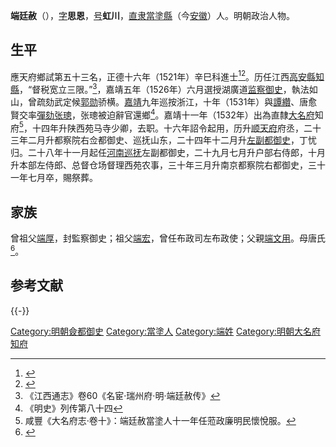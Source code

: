 {{明清人物信息框
| 姓名 = 端廷赦
| 原名 =
| 圖片名稱= 
| 圖片大小 =
| 圖片說明 = 
| 最高職務 = 南京都察院右都御史
| 國家 = 大明 
| 爵位 =
| 籍貫 = 直隸太平府當塗縣
| 族裔 = 
| 旗籍 = 
| 字號 = 
| 諡號 =
| 出生日期 = 弘治六年（1493年）
| 出生地點 = 
| 逝世日期 = 嘉靖三十一年（1552年）七月
| 逝世地點 =
| 墓葬 =
| 配偶 = 
| 親屬 = 祖父 [[端宏|端宏]]
| 出身 =
* 正德十六年辛巳科同進士出身
| 經歷 =
| 著作 =  
}}
'''端廷赦'''（{{bd|1493年||1552年||catIdx=D端}}），[[表字|字]]'''思恩'''，[[号|号]]'''虹川'''，[[南直隶|直隶]][[當塗縣|當塗縣]]（今[[安徽|安徽]]）人。明朝政治人物。

== 生平 ==
應天府鄉試第五十三名，正德十六年（1521年）辛巳科進士<ref>{{Cite book|title=《皇明贡举考》卷五|last=（明）[[张朝瑞|张朝瑞]]|first=|publisher=《续修四库全书》史部第828册|year=|isbn=|location=|pages=}}</ref><ref>{{Cite book|title=贡举志五种 上|last=鲁小俊，江俊伟著|first=|publisher=武汉：武汉大学出版社|year=2009|isbn=978-7-307-07043-1|location=|pages=}}</ref>。历任江西[[高安縣|高安縣]][[知縣|知縣]]，“督税宽立三限。”<ref>《江西通志》卷60《名宦·瑞州府·明·端廷赦传》</ref>，嘉靖五年（1526年）六月選授湖廣道[[监察御史|监察御史]]，執法如山，曾疏劾武定候[[郭勋|郭勋]]骄横。[[嘉靖|嘉靖]]九年巡按浙江，十年（1531年）與[[譚纘|譚纘]]、唐愈賢交率[[彈劾|彈劾]][[张璁|张璁]]，张璁被迫辭官還鄉<ref>《明史》列传第八十四</ref>。嘉靖十一年（1532年）出為直隸[[大名府|大名府]]知府<ref>咸豐《大名府志·卷十》：端廷赦當塗人十一年任蒞政廉明民懷悅服。</ref>，十四年升陕西苑马寺少卿，去职。十六年詔令起用，历升[[顺天府|顺天府]]府丞，二十三年二月升都察院右佥都御史、巡抚山东，二十四年十二月升[[左副都御史|左副都御史]]，丁忧归。二十八年十一月起任[[河南巡抚|河南巡抚]]左副都御史，二十九月七月升户部右侍郎，十月升本部左侍郎、总督仓场督理西苑农事，三十年三月升南京都察院右都御史，三十一年七月卒，賜祭葬。

==家族==
曾祖父[[端厚|端厚]]，封監察御史；祖父[[端宏|端宏]]，曾任布政司左布政使；父親[[端文用|端文用]]。母唐氏<ref>{{Cite book|title=天一阁藏明代科举录选刊 登科录 点校本|last=龚延明主编|first=|publisher=宁波出版社|year=2016|isbn=978-7-5526-2320-8|location=宁波|pages=|quote=《天一閣藏明代科舉錄選刊.登科錄》之《正德十六年辛巳科進士登科錄》}}</ref>。

==参考文献==
{{reflist}}

{{-}}
{{start box}}
{{s-off}}
{{succession box|[[胡效才_(正德進士)|胡效才]]|[[高金|高金]]|[[明朝|明朝]][[大名府|大名府]][[知府|知府]]|<small>嘉靖十一年（1532年）上任</small>}}
{{end box}}
{{正德十六年辛巳科殿試金榜}}
{{DEFAULTSORT:Duan端}}
[[Category:明朝僉都御史|Category:明朝僉都御史]]
[[Category:當塗人|Category:當塗人]]
[[Category:端姓|Category:端姓]]
[[Category:明朝大名府知府|Category:明朝大名府知府]]